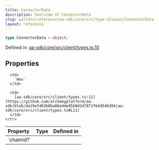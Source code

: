 ```yaml
---
title: ConnectorData
description: Overview of ConnectorData
slug: wallets/reference/aa-sdk/core/src/type-aliases/ConnectorData
layout: reference
---
```


```ts
type ConnectorData = object;
```

Defined in: [aa-sdk/core/src/client/types.ts:10](https://github.com/alchemyplatform/aa-sdk/blob/da19afd63b0ba06a4de95b0d2d7871f64d546304/aa-sdk/core/src/client/types.ts#L10)

## Properties

<table>
  <thead>
    <tr>
      <th align="left">Property</th>
      <th align="left">Type</th>
      <th align="left">Defined in</th>
    </tr>
  </thead>

  <tbody>
    <tr>
      <td>
        <a id="chainid" /> `chainId?`
      </td>

      <td>
        `Hex`
      </td>

      <td>
        [aa-sdk/core/src/client/types.ts:11](https://github.com/alchemyplatform/aa-sdk/blob/da19afd63b0ba06a4de95b0d2d7871f64d546304/aa-sdk/core/src/client/types.ts#L11)
      </td>
    </tr>

  </tbody>
</table>
